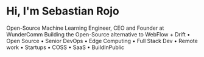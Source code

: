 # Hi, I'm Sebastian Rojo

Open-Source Machine Learning Engineer, CEO and Founder at WunderComm Building the Open-Source alternative to WebFlow + Drift • Open Source • Senior DevOps • Edge Computing • Full Stack Dev • Remote work • Startups • COSS • SaaS • BuildInPublic
